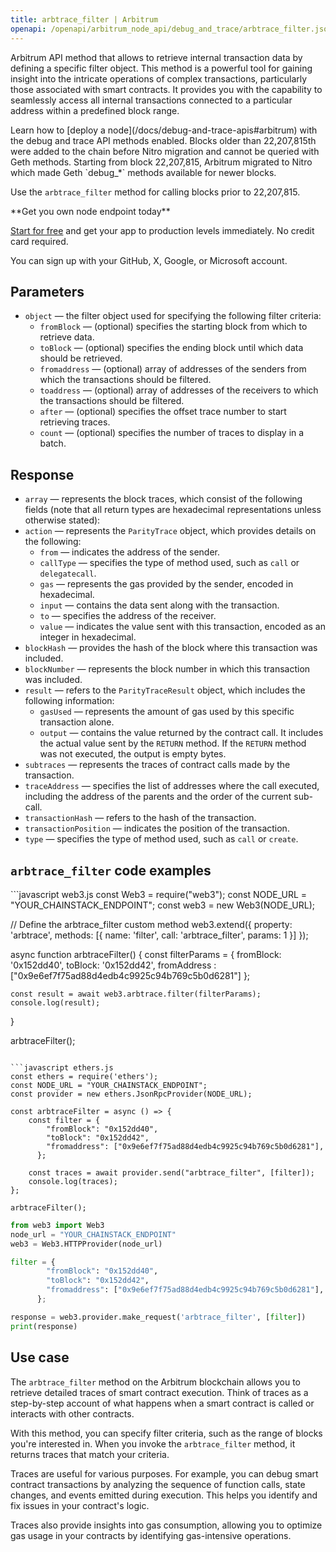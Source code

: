 ---
title: arbtrace_filter | Arbitrum
openapi: /openapi/arbitrum_node_api/debug_and_trace/arbtrace_filter.json POST /66f812de2a6724a75a51f60dd6f2a154
---

Arbitrum API method that allows to retrieve internal transaction data by defining a specific filter object. This method is a powerful tool for gaining insight into the intricate operations of complex transactions, particularly those associated with smart contracts. It provides you with the capability to seamlessly access all internal transactions connected to a particular address within a predefined block range.

<Note>
Learn how to [deploy a node](/docs/debug-and-trace-apis#arbitrum) with the debug and trace API methods enabled.
</Note>

<Warning>
Blocks older than 22,207,815th were added to the chain before Nitro migration and cannot be queried with Geth methods. Starting from block 22,207,815, Arbitrum migrated to Nitro which made Geth `debug_*` methods available for newer blocks.

Use the `arbtrace_filter` method for calling blocks prior to 22,207,815.
</Warning>

<Check>
**Get you own node endpoint today**

[Start for free](https://console.chainstack.com/) and get your app to production levels immediately. No credit card required.

You can sign up with your GitHub, X, Google, or Microsoft account.
</Check>


## Parameters

* `object` — the filter object used for specifying the following filter criteria:
  + `fromBlock` — (optional) specifies the starting block from which to retrieve data.
  + `toBlock` — (optional) specifies the ending block until which data should be retrieved.
  + `fromaddress` — (optional) array of addresses of the senders from which the transactions should be filtered.
  + `toaddress` — (optional) array of addresses of the receivers to which the transactions should be filtered.
  + `after` — (optional) specifies the offset trace number to start retrieving traces.
  + `count` — (optional) specifies the number of traces to display in a batch.

## Response

* `array` — represents the block traces, which consist of the following fields (note that all return types are hexadecimal representations unless otherwise stated):
* `action` — represents the `ParityTrace` object, which provides details on the following:
  + `from` — indicates the address of the sender.
  + `callType` — specifies the type of method used, such as `call` or `delegatecall`.
  + `gas` — represents the gas provided by the sender, encoded in hexadecimal.
  + `input` — contains the data sent along with the transaction.
  + `to` — specifies the address of the receiver.
  + `value` — indicates the value sent with this transaction, encoded as an integer in hexadecimal.
* `blockHash` — provides the hash of the block where this transaction was included.
* `blockNumber` — represents the block number in which this transaction was included.
* `result` — refers to the `ParityTraceResult` object, which includes the following information:
  + `gasUsed` — represents the amount of gas used by this specific transaction alone.
  + `output` — contains the value returned by the contract call. It includes the actual value sent by the `RETURN` method. If the `RETURN` method was not executed, the output is empty bytes.
* `subtraces` — represents the traces of contract calls made by the transaction.
* `traceAddress` — specifies the list of addresses where the call executed, including the address of the parents and the order of the current sub-call.
* `transactionHash` — refers to the hash of the transaction.
* `transactionPosition` — indicates the position of the transaction.
* `type` — specifies the type of method used, such as `call` or `create`.

## `arbtrace_filter` code examples

<CodeGroup>
```javascript web3.js
const Web3 = require("web3");
const NODE_URL = "YOUR_CHAINSTACK_ENDPOINT";
const web3 = new Web3(NODE_URL);

// Define the arbtrace_filter custom method
web3.extend({
    property: 'arbtrace',
    methods: [{
      name: 'filter',
      call: 'arbtrace_filter',
      params: 1
    }]
  });
  
  async function arbtraceFilter() {
    const filterParams = {
      fromBlock: '0x152dd40',
      toBlock: '0x152dd42',
      fromAddress : ["0x9e6ef7f75ad88d4edb4c9925c94b769c5b0d6281"]
    };
  
    const result = await web3.arbtrace.filter(filterParams);
    console.log(result);
  }
  
  arbtraceFilter();
```

```javascript ethers.js
const ethers = require('ethers');
const NODE_URL = "YOUR_CHAINSTACK_ENDPOINT";
const provider = new ethers.JsonRpcProvider(NODE_URL);

const arbtraceFilter = async () => {
    const filter = {
        "fromBlock": "0x152dd40",
        "toBlock": "0x152dd42",
        "fromaddress": ["0x9e6ef7f75ad88d4edb4c9925c94b769c5b0d6281"],
      };

    const traces = await provider.send("arbtrace_filter", [filter]);
    console.log(traces);
};

arbtraceFilter();
```

```python web3.py
from web3 import Web3  
node_url = "YOUR_CHAINSTACK_ENDPOINT" 
web3 = Web3.HTTPProvider(node_url)

filter = {
        "fromBlock": "0x152dd40",
        "toBlock": "0x152dd42",
        "fromaddress": ["0x9e6ef7f75ad88d4edb4c9925c94b769c5b0d6281"],
      };

response = web3.provider.make_request('arbtrace_filter', [filter])
print(response)
```
</CodeGroup>


## Use case

The `arbtrace_filter` method on the Arbitrum blockchain allows you to retrieve detailed traces of smart contract execution. Think of traces as a step-by-step account of what happens when a smart contract is called or interacts with other contracts.

With this method, you can specify filter criteria, such as the range of blocks you're interested in. When you invoke the `arbtrace_filter` method, it returns traces that match your criteria.

Traces are useful for various purposes. For example, you can debug smart contract transactions by analyzing the sequence of function calls, state changes, and events emitted during execution. This helps you identify and fix issues in your contract's logic.

Traces also provide insights into gas consumption, allowing you to optimize gas usage in your contracts by identifying gas-intensive operations.
